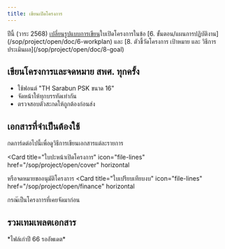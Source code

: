 ```yaml
---
title: เขียนเปิดโครงการ
---
```


<Warning>
  ปีนี้ (วาระ 2568) <u>เปลี่ยนรูปแบบการเขียน</u>ใบเปิดโครงการในข้อ [6.
  ขั้นตอน/แผนการปฏิบัติงาน](/sop/project/open/doc/6-workplan) และ [8. ตัวชี้วัดโครงการ เป้าหมาย และ
  วิธีการประเมินผล](/sop/project/open/doc/8-goal)
</Warning>

## เขียนโครงการและจดหมาย สพศ. ทุกครั้ง

- ใช้ฟอนต์ "TH Sarabun PSK ขนาด 16"
- จัดหน้าให้ทุกบรรทัดเท่ากัน
- ตรวจสอบตัวสะกดให้ถูกต้องก่อนส่ง

## เอกสารที่จำเป็นต้องใช้

กดการ์ดต่อไปนี้เพื่อดูวิธีการเขียนเอกสารแต่ละรายการ

<Card
  title="ใบปะหน้าเปิดโครงการ"
  icon="file-lines"
  href="/sop/project/open/cover"
  horizontal
>
  หรือจดหมายขออนุมัติโครงการ
</Card>
<Card
  title="ใบเปิดโครงการ"
  icon="star"
  iconType="solid"
  href="/sop/project/open/doc"
  horizontal
/>
<Card
  title="ใบเปรียบเทียบงบ"
  icon="file-lines"
  href="/sop/project/open/finance"
  horizontal
>
  กรณ๊เป็นโครงการที่เคยจัดมาก่อน
</Card>

## รวมเทมเพลตเอกสาร

<CardGroup cols={2}>
  <Card
    title="เทมเพลตใบปะหน้าเปิดโครงการ"
    icon="file-vector"
    href="https://drive.google.com/file/d/1i1_DF5Qy-FhU52jY1ZQaoa9bgvSCOdMI/view?usp=drive_link"
  />
  <Card
    title="ตัวอย่างใบปะหน้าเปิดโครงการ"
    icon="file-check"
    href="https://drive.google.com/file/d/11eMixZlcR3U854veYhBLideL_YBoWEkM/view?usp=sharing"
  />
  <Card
    title="เทมเพลตใบเปิดโครงการ"
    icon="file-vector"
    href="https://drive.google.com/file/d/1oCEvCvQ4ul0oJWURRxECywfFicZls5yb/view?usp=drive_link"
  />
  <Card
    title="ตัวอย่างใบเปิดโครงการ"
    icon="file-check"
    href="https://drive.google.com/file/d/1GKpPbsnAs6kGCIiZaSgXWIAkCSScxF2f/view?usp=drive_link"
  >
    *ไฟล์เก่าปี 66 รออัพเดต*
  </Card>
  <Card
    title="เทมเพลตใบเปรียบเทียบงบประมาณ"
    icon="file-vector"
    href="https://drive.google.com/file/d/1whnE3shAgbVhRJ9qQW6YJQOnJKAj45bW/view?usp=drive_link"
  />
  <Card
    title="ตัวอย่างใบเปรียบเทียบงบประมาณ"
    icon="file-check"
    href="https://drive.google.com/file/d/1Hv0t5n_HZtazjnMh5VInd-Z0DJIk3VWR/view?usp=sharing"
  />
</CardGroup>
